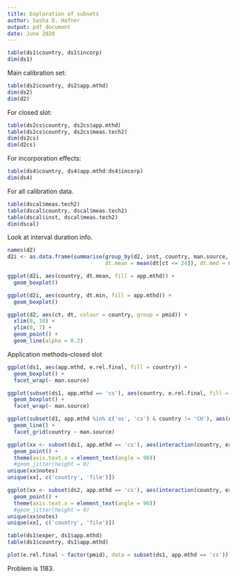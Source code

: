 ```yaml
---
title: Exploration of subsets
author: Sasha D. Hafner
output: pdf_document
date: June 2020
---
```


```r
table(ds1$country, ds1$incorp)
dim(ds1)
```

Main calibration set:
```r
table(ds2$country, ds2$app.mthd)
dim(ds2)
dim(d2)
```

For closed slot:
```r
table(ds2cs$country, ds2cs$app.mthd)
table(ds2cs$country, ds2cs$meas.tech2)
dim(ds2cs)
dim(d2cs)
```

For incorporation effects:
```r
table(ds4$country, ds4$app.mthd:ds4$incorp)
dim(ds4)
```

For all calibration data.
```r
table(dscal$meas.tech2)
table(dscal$country, dscal$meas.tech2)
table(dscal$inst, dscal$meas.tech2)
dim(dscal)
```

Look at interval duration info.

```r
names(d2)
d2i <- as.data.frame(summarise(group_by(d2, inst, country, man.source, app.mthd, pmid), dt.mx = max(dt[ct <= 24]), dt.min = min(dt[ct <= 24]), 
                               dt.mean = mean(dt[ct <= 24]), dt.med = median(dt[ct <= 24])))
```

```r
ggplot(d2i, aes(country, dt.mean, fill = app.mthd)) +
  geom_boxplot()

ggplot(d2i, aes(country, dt.min, fill = app.mthd)) +
  geom_boxplot()

ggplot(d2, aes(ct, dt, colour = country, group = pmid)) +
  xlim(0, 10) +
  ylim(0, 7) +
  geom_point() +
  geom_line(alpha = 0.2)
```

Application methods--closed slot

```r
ggplot(ds1, aes(app.mthd, e.rel.final, fill = country)) +
  geom_boxplot() +
  facet_wrap(~ man.source)
```

```r
ggplot(subset(ds1, app.mthd == 'cs'), aes(country, e.rel.final, fill = country)) +
  geom_boxplot() +
  facet_wrap(~ man.source)
```

```r
ggplot(subset(d1, app.mthd %in% c('os', 'cs') & country != 'CH'), aes(ct, er, colour = app.mthd, group = pmid)) +
  geom_line() +
  facet_grid(country ~ man.source)
```

```r
ggplot(xx <- subset(ds1, app.mthd == 'cs'), aes(interaction(country, exper, man.source), e.rel.final, colour = man.source)) +
  geom_point() +
  theme(axis.text.x = element_text(angle = 90))
  #geom_jitter(height = 0)
unique(xx$notes)
unique(xx[, c('country', 'file')])
```

```r
ggplot(xx <- subset(ds2, app.mthd == 'cs'), aes(interaction(country, exper, man.source), e.rel.final, colour = man.source)) +
  geom_point() +
  theme(axis.text.x = element_text(angle = 90))
  #geom_jitter(height = 0)
unique(xx$notes)
unique(xx[, c('country', 'file')])
```

```r
table(ds1$exper, ds1$app.mthd)
table(ds1$country, ds1$app.mthd)
```

```r
plot(e.rel.final ~ factor(pmid), data = subset(ds1, app.mthd == 'cs'))
```

Problem is 1183.  




